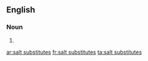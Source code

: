 ==English==

===Noun===
{{head|en}}

# {{plural of|salt substitute}}

[[ar:salt substitutes]]
[[fr:salt substitutes]]
[[ta:salt substitutes]]